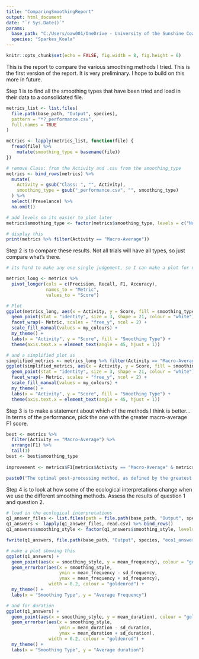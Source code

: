 ```yaml
---
title: "ComparingSmoothingReport"
output: html_document
date: "`r Sys.Date()`"
params:
  base_path: "C:/Users/oaw001/OneDrive - University of the Sunshine Coast/PostProcessing"
  species: "Sparkes_Koala"
---
```


```r
knitr::opts_chunk$set(echo = FALSE, fig.width = 8, fig.height = 6)
```

This is the report to compare the various smoothing methods I tried. This is the first version of the report. It is very preliminary. I hope to build on this more in future.

Step 1 is to find all the smoothing types that have been tried and load in their data to a consolidated file.
```r
metrics_list <- list.files(
  file.path(base_path, "Output", species),
  pattern = "*?_performance.csv",
  full.names = TRUE
)

metrics <- lapply(metrics_list, function(file) {
  fread(file) %>%
    mutate(smoothing_type = basename(file)) 
})

# remove Class: from the Activity and .csv from the smoothing_type
metrics <- bind_rows(metrics) %>%
  mutate(
    Activity = gsub("Class: ", "", Activity),
    smoothing_type = gsub("_performance.csv", "", smoothing_type)
  ) %>%
  select(!Prevelance) %>%
  na.omit()

# add levels so its easier to plot later
metrics$smoothing_type <- factor(metrics$smoothing_type, levels = c("NoSmoothing", "ModeSmoothing", "DurationSmoothing", "ConfusionSmoothing", "TransitionSmoothing", "HMMSmoothing", "BayesianSmoothing", "LSTMSmoothing"))

```
```r
# display this
print(metrics %>% filter(Activity == "Macro-Average"))
```

Step 2 is to compare these results. Not all trials will have all types, so just compare what's there.
```r
# its hard to make any one single judgement, so I can make a plot for now

metrics_long <- metrics %>%
  pivot_longer(cols = c(Precision, Recall, F1, Accuracy), 
               names_to = "Metric", 
               values_to = "Score")

# Plot
ggplot(metrics_long, aes(x = Activity, y = Score, fill = smoothing_type)) +
  geom_point(stat = "identity", size = 3, shape = 21, colour = "white") +
  facet_wrap(~ Metric, scales = "free_y", ncol = 2) +
  scale_fill_manual(values = my_colours) +
  my_theme() +
  labs(x = "Activity", y = "Score", fill = "Smoothing Type") +
  theme(axis.text.x = element_text(angle = 45, hjust = 1))

```

```r
# and a simplified plot as 
simplified_metrics <- metrics_long %>% filter(Activity == "Macro-Average")
ggplot(simplified_metrics, aes(x = Activity, y = Score, fill = smoothing_type)) +
  geom_point(stat = "identity", size = 3, shape = 21, colour = "white") +
  facet_wrap(~ Metric, scales = "free_y", ncol = 2) +
  scale_fill_manual(values = my_colours) +
  my_theme() +
  labs(x = "Activity", y = "Score", fill = "Smoothing Type") +
  theme(axis.text.x = element_text(angle = 45, hjust = 1))

```

Step 3 is to make a statement about which of the methods I think is better... In terms of the performance, pick the one with the greater macro-average F1 score.

```r

best <- metrics %>%
  filter(Activity == "Macro-Average") %>%
  arrange(F1) %>%
  tail(1)
best <- best$smoothing_type
  
improvement <- metrics$F1[metrics$Activity == "Macro-Average" & metrics$smoothing_type == best] - metrics$F1[metrics$Activity == "Macro-Average" & metrics$smoothing_type == "NoSmoothing"]

paste0("The optimal post-processing method, as defined by the greatest F1 score, is the ", best, " method. Use of this post-processing smoothing method increases F1 by ", round(improvement,5), ".")

```
Step 4 is to look at how some of the ecological interpretations change when we use the different smoothing methods. Assess the results of question 1 and question 2. 
```r

# load in the ecological interpretations
q1_answer_files <- list.files(path = file.path(base_path, "Output", species), pattern = "_eco1\\.csv$", full.names = TRUE)
q1_answers <- lapply(q1_answer_files, read.csv) %>% bind_rows()
q1_answers$smoothing_style <- factor(q1_answers$smoothing_style, levels = c("None", "Mode", "Duration", "Confusion", "Transition", "Bayesian", "HMM", "LSTM"))

fwrite(q1_answers, file.path(base_path, "Output", species, "eco1_answers.csv"))

# make a plot showing this
ggplot(q1_answers) +
  geom_point(aes(x = smoothing_style, y = mean_frequency), colour = "goldenrod") +
  geom_errorbar(aes(x = smoothing_style, 
                    ymin = mean_frequency - sd_frequency, 
                    ymax = mean_frequency + sd_frequency),
                width = 0.2, colour = "goldenrod") +
  my_theme() +
  labs(x = "Smoothing Type", y = "Average Frequency")

# and for duration
ggplot(q1_answers) +
  geom_point(aes(x = smoothing_style, y = mean_duration), colour = "goldenrod") +
  geom_errorbar(aes(x = smoothing_style, 
                    ymin = mean_duration - sd_duration, 
                    ymax = mean_duration + sd_duration),
                width = 0.2, colour = "goldenrod") +
  my_theme() +
  labs(x = "Smoothing Type", y = "Average duration")

```








